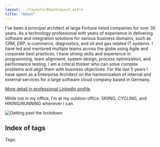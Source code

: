 ```yaml
---
layout: ../layouts/AboutLayout.astro
title: "About"
---
```


I've been a principal architect at large Fortune listed companies for over 30 years.
As a technology professional with  years of experience in delivering software and
integration solutions for various business domains, such as CRM, ERP, e-commerce,
diagnostics, and oil and gas related IT systems. I have led and mentored multiple
teams across the globe using Agile and corporate best practices. I have strong skills
and experience in programming, team alignment, system design, process optimization,
and performance testing. I am a critical thinker who can solve complex problems and
align them with business objectives. For the last 5 years I have spent as a Enterprise
Architect on the harmonization of internal and external services for a large software
cloud company based in Germany.

[More detail in professional LinkedIn profile](https://www.linkedin.com/in/timothyhalley).

While not in my office, I'm at my outdoor office: SKIING, CYCLING, and HIKING/RUNNING whenever I can.

<Image src={plaguedoctor} alt="Getting past the lockdown"/>

## Index of tags

Tags:


